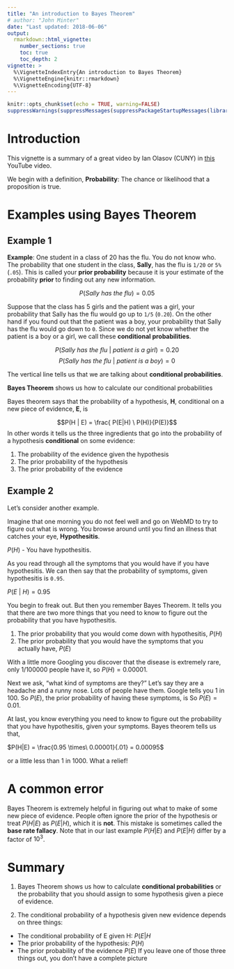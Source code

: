 ```yaml
---
title: "An introduction to Bayes Theorem"
# author: "John Minter"
date: "Last updated: 2018-06-06"
output:
  rmarkdown::html_vignette:
    number_sections: true
    toc: true
    toc_depth: 2
vignette: >
  %\VignetteIndexEntry{An introduction to Bayes Theorem}
  %\VignetteEngine{knitr::rmarkdown}
  %\VignetteEncoding{UTF-8}
---
```



```r
knitr::opts_chunk$set(echo = TRUE, warning=FALSE)
suppressWarnings(suppressMessages(suppressPackageStartupMessages(library(ggplot2))))
```
# Introduction

This vignette is a summary of a great video by Ian Olasov (CUNY) in
[this](https://www.youtube.com/watch?v=OqmJhPQYRc8) YouTube video.

We begin with a definition,
**Probability**: The chance or likelihood that a proposition is true.

# Examples using Bayes Theorem

## Example 1

**Example**: One student in a class of 20 has the flu. You do not know
who. The probability that one student in the class, **Sally**, has the
flu is `1/20` or `5%` (`.05`). This is called your **prior probability**
because it is your estimate of the probability **prior** to finding out
any new information.

$$P(Sally \ has \ the \ flu) = 0.05$$

Suppose that the class has 5 girls and the patient was a girl, your
probability that Sally has the flu would go up to `1/5` (`0.20`). On the
other hand if you found out that the patient was a boy, your probability
that Sally has the flu would go down to `0`. Since we do not yet know
whether the patient is a boy or a girl, we call these
**conditional probabilities**.

$$P(Sally \ has \ the \ flu\ |\ patient \ is \ a \ girl) = 0.20$$
$$P(Sally \ has \ the \ flu\ |\ patient \ is \ a \ boy)  = 0 $$

The vertical line tells us that we are talking about
**conditional probabilities**.

**Bayes Theorem** shows us how to calculate our conditional probabilities

Bayes theorem says that the probability of a hypothesis, **H**,
conditional on a new piece of evidence, **E**, is

$$P(H | E) = \frac{ P(E|H) \ P(H)}{P(E)}$$
In other words it tells us the three ingredients that go into the
probability of a hypothesis **conditional** on some evidence:

1. The probability of the evidence given the hypothesis
2. The prior probability of the hypothesis
3. The prior probability of the evidence

## Example 2

Let's consider another example.

Imagine that one morning you do not feel well and go on WebMD to try to
figure out what is wrong. You browse around until you find an illness
that catches your eye, **Hypothesitis**.

$P(H)$ -  You have hypothesitis.

As you read through all the symptoms that you would have if you have
hypothesitis. We can then say that the probability of symptoms,
given hypothesitis is `0.95`.

$P(E \ |\ H) = 0.95$

You begin to freak out. But then you remember Bayes Theorem. It tells
you that there are two more things that you need to know to figure out
the probability that you have hypothesitis.

1. The prior probability that you would come down with hypothesitis,
$P(H)$
2. The prior probability that you would have the symptoms that you
actually have, $P(E)$

With a little more Googling you discover that the disease is extremely
rare, only 1/100000 people have it, so $P(H) = 0.00001$.

Next we ask, "what kind of symptoms are they?" Let's say they are a
headache and a runny nose. Lots of people have them. Google tells you
1 in 100. So $P(E)$, the prior probability of having these symptoms,
is So $P(E) = 0.01$.

At last, you know everything you need to know to figure out the
probability that you have hypothesitis, given your symptoms.
Bayes theorem tells us that,

$P(H|E) = \frac{0.95 \times\ 0.00001}{.01} = 0.00095$

or a little less than 1 in 1000. What a relief!

# A common error

Bayes Theorem is extremely helpful in figuring out what to make of some
new piece of evidence. People often ignore the prior of the hypothesis
or treat $P(H|E)$ as $P(E|H)$, which it is **not**. This mistake is
sometimes called the **base rate fallacy**. Note that in our last
example $P(H|E)$ and $P(E|H)$ differ by a factor of $10^3$. 

# Summary

1. Bayes Theorem shows us how to calculate **conditional probabilities**
or the probability that you should assign to some hypothesis given a
piece of evidence.

2. The conditional probability of a hypothesis given new evidence
depends on three things:
- The conditional probability of E given H: $P(E|H$
- The prior probability of the hypothesis: $P(H)$
- The prior probability of the evidence $P(E)$
If you leave one of those three things out, you don't have a complete
picture


